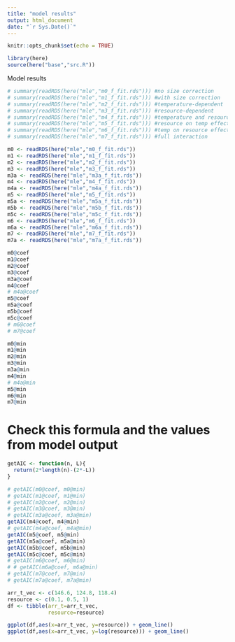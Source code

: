 ```yaml
---
title: "model results"
output: html_document
date: "`r Sys.Date()`"
---
```


```r
knitr::opts_chunk$set(echo = TRUE)
```

```r
library(here)
source(here("base","src.R"))
```



Model results
```r
# summary(readRDS(here("mle","m0_f_fit.rds"))) #no size correction
# summary(readRDS(here("mle","m1_f_fit.rds"))) #with size correction
# summary(readRDS(here("mle","m2_f_fit.rds"))) #temperature-dependent
# summary(readRDS(here("mle","m3_f_fit.rds"))) #resource-dependent
# summary(readRDS(here("mle","m4_f_fit.rds"))) #temperature and resource-dependent
# summary(readRDS(here("mle","m5_f_fit.rds"))) #resource on temp effect
# summary(readRDS(here("mle","m6_f_fit.rds"))) #temp on resource effect
# summary(readRDS(here("mle","m7_f_fit.rds"))) #full interaction
```



```r
m0 <- readRDS(here("mle","m0_f_fit.rds"))
m1 <- readRDS(here("mle","m1_f_fit.rds"))
m2 <- readRDS(here("mle","m2_f_fit.rds"))
m3 <- readRDS(here("mle","m3_f_fit.rds"))
m3a <- readRDS(here("mle","m3a_f_fit.rds"))
m4 <- readRDS(here("mle","m4_f_fit.rds"))
m4a <- readRDS(here("mle","m4a_f_fit.rds"))
m5 <- readRDS(here("mle","m5_f_fit.rds"))
m5a <- readRDS(here("mle","m5a_f_fit.rds"))
m5b <- readRDS(here("mle","m5b_f_fit.rds"))
m5c <- readRDS(here("mle","m5c_f_fit.rds"))
m6 <- readRDS(here("mle","m6_f_fit.rds"))
m6a <- readRDS(here("mle","m6a_f_fit.rds"))
m7 <- readRDS(here("mle","m7_f_fit.rds"))
m7a <- readRDS(here("mle","m7a_f_fit.rds"))
```

```r
m0@coef
m1@coef
m2@coef
m3@coef
m3a@coef
m4@coef
# m4a@coef
m5@coef
m5a@coef
m5b@coef
m5c@coef
# m6@coef
# m7@coef
```

```r
m0@min
m1@min
m2@min
m3@min
m3a@min
m4@min
# m4a@min
m5@min
m6@min
m7@min
```

# Check this formula and the values from model output

```r
getAIC <- function(n, L){
  return(2*length(n)-(2*-L))
}
```


```r
# getAIC(m0@coef, m0@min)
# getAIC(m1@coef, m1@min)
# getAIC(m2@coef, m2@min)
# getAIC(m3@coef, m3@min)
# getAIC(m3a@coef, m3a@min)
getAIC(m4@coef, m4@min)
# getAIC(m4a@coef, m4a@min)
getAIC(m5@coef, m5@min)
getAIC(m5a@coef, m5a@min)
getAIC(m5b@coef, m5b@min)
getAIC(m5c@coef, m5c@min)
# getAIC(m6@coef, m6@min)
# # getAIC(m6a@coef, m6a@min)
# getAIC(m7@coef, m7@min)
# getAIC(m7a@coef, m7a@min)
```

```r
arr_t_vec <- c(146.6, 124.8, 118.4)
resource <- c(0.1, 0.5, 1)
df <- tibble(arr_t=arr_t_vec,
             resource=resource)

ggplot(df,aes(x=arr_t_vec, y=resource)) + geom_line()
ggplot(df,aes(x=arr_t_vec, y=log(resource))) + geom_line()

```


